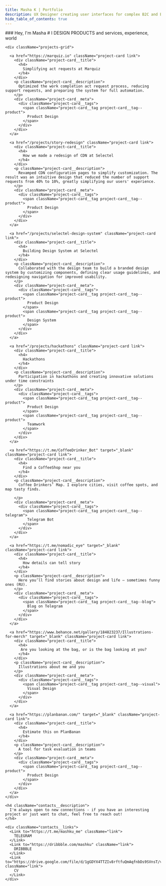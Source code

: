 ```yaml
---
title: Masha K | Portfolio
description: UX Designer creating user interfaces for complex B2C and B2B products in AI, CloudTech, E-com and MarTech
hide_table_of_contents: true
---
```



<div className="container">
  <section className="section">
    <div className="bio"> 
  ### Hey, I'm Masha
  # I DESIGN PRODUCTS
  and services, experience, world    
    </div>
  </section>

  <section className="section">

    <div className="projects-grid">

      <a href="https://marquiz.io" className="project-card link">
        <div className="project-card__title">
          <h4>
            Simplifying act requests at Marquiz
          </h4>
        </div>
        <p className="project-card__description">
          Optimized the work completion act request process, reducing support requests, and preparing the system for full automation.
        </p>
        <div className="project-card__meta">
          <div className="project-card__tags">
            <span className="project-card__tag project-card__tag--product">
              Product Design
            </span>
          </div>
        </div>
      </a>

      <a href="/projects/story-redesign" className="project-card link">
        <div className="project-card__title">
          <h4>
            How we made a redesign of CDN at Selectel
          </h4>
        </div>
        <p className="project-card__description">
          Revamped CDN configuration pages to simplify customization. The result was an intuitive design that reduced the number of support requests from 40% to 10%, greatly simplifying our users' experience.
        </p>
        <div className="project-card__meta">
          <div className="project-card__tags">
            <span className="project-card__tag project-card__tag--product">
              Product Design
            </span>
          </div>
        </div>
      </a>

      <a href="/projects/selectel-design-system" className="project-card link">
        <div className="project-card__title">
          <h4>
            Building Design System at Selectel
          </h4>
        </div>
        <p className="project-card__description">
          Collaborated with the design team to build a branded design system by customizing components, defining clear usage guidelines, and redesigning navigation for improved usability.
        </p>
        <div className="project-card__meta">
          <div className="project-card__tags">
            <span className="project-card__tag project-card__tag--product">
              Product Design
            </span>
            <span className="project-card__tag project-card__tag--product">
              Design System
            </span>
          </div>
        </div>
      </a>

      <a href="/projects/hackathons" className="project-card link">
        <div className="project-card__title">
          <h4>
            Hackathons
          </h4>
        </div>
        <p className="project-card__description">
          Participation in hackathons and creating innovative solutions under time constraints
        </p>
        <div className="project-card__meta">
          <div className="project-card__tags">
            <span className="project-card__tag project-card__tag--product">
              Product Design
            </span>
            <span className="project-card__tag project-card__tag--product">
              Teamwork
            </span>
          </div>
        </div>
      </a>

      <a href="https://t.me/CoffeeDrinker_Bot" target="_blank" className="project-card link">
        <div className="project-card__title">
          <h4>
            Find a CoffeeShop near you
          </h4>
        </div>
        <p className="project-card__description">
          Coffee Drinkers’ Map. I explore cities, visit coffee spots, and map tasty finds.

        </p>
        <div className="project-card__meta">
          <div className="project-card__tags">
            <span className="project-card__tag project-card__tag--telegram">
              Telegram Bot
            </span>
          </div>
        </div>
      </a>

      <a href="https://t.me/nomadic_eye" target="_blank" className="project-card link">
        <div className="project-card__title">
          <h4>
            How details can tell story
          </h4>
        </div>
        <p className="project-card__description">
          Here you’ll find stories about design and life — sometimes funny ones (RU).
        </p>
        <div className="project-card__meta">
          <div className="project-card__tags">
            <span className="project-card__tag project-card__tag--blog">
              Blog on Telegram
            </span>
          </div>
        </div>
      </a>

      <a href="https://www.behance.net/gallery/184823237/Illustrations-for-merch" target="_blank" className="project-card link">
        <div className="project-card__title">
          <h4>
           Are you looking at the bag, or is the bag looking at you?
          </h4>
        </div>
        <p className="project-card__description">
          Illustrations about me and you
        </p>
        <div className="project-card__meta">
          <div className="project-card__tags">
            <span className="project-card__tag project-card__tag--visual">
              Visual Design
            </span>
          </div>
        </div>
      </a>

      <a href="https://planbanan.com/" target="_blank" className="project-card link">
        <div className="project-card__title">
          <h4>
            Estimate this on PlanBanan
          </h4>
        </div>
        <p className="project-card__description">
          A tool for task evaluation in teams
        </p>
        <div className="project-card__meta">
          <div className="project-card__tags">
            <span className="project-card__tag project-card__tag--product">
              Product Design
            </span>
          </div>
        </div>
      </a>
    </div>
  </section>

  <section className="section contacts">

    <h4 className="contacts__description">
      I'm always open to new connections - if you have an interesting project or just want to chat, feel free to reach out!
    </h4>

    <div className="contacts__links">
      <Link to="https://t.me/mashku_me" className="link">
        TELEGRAM
      </Link>
      <Link to="https://dribbble.com/mashku" className="link">
        DRIBBBLE
      </Link>
      <Link to="https://drive.google.com/file/d/1gGDYX4TTZIv8rftfuQmAqfnbDs9SVnsT/view" className="link">
        CV
      </Link>
    </div>
  </section>
</div>
